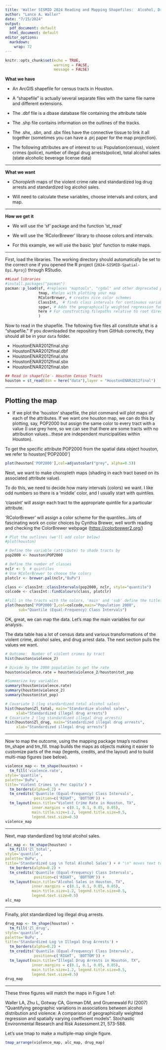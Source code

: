 ```yaml
---
title: 'Waller SISMID 2024 Reading and Mapping Shapefiles:  Alcohol, Drugs, and Crime in Houston'
author: "Lance A. Waller"
date: "7/15/2024"
output:
  pdf_document: default
  html_document: default
editor_options: 
  markdown: 
    wrap: 72
---
```


```r
knitr::opts_chunk$set(echo = TRUE,
                      warning = FALSE,
                      message = FALSE)
```

**What we have**

- An ArcGIS shapefile for census tracts in Houston. 

- A "shapefile" is actually several separate files with the same file name and different
extensions. 

- The .dbf file is a dbase database file containing the
attribute table 

- The .shp file contains information on the outlines of
the tracks. 

- The .shx, .sbn, and .sbx files have the connective tissue to link it all together (sometimes you can have a .prj paper for the map projection). 

- The following attributes are of interest to us: Population(census), violent crimes (police), number of illegal drug arrests(police), total alcohol sales (state alcoholic beverage license data)

*** 

**What we want** 

- *Choropleth* maps of the violent crime rate and
standardized log drug arrests and standardized log alcohol sales. 

- Will need to calculate these variables, choose intervals and colors, and map.

*** 

**How we get it** 

- We will use the 'sf' package and the function
'st_read' 

- We will use the 'RColorBrewer' library to choose colors and intervals. 

- For this example, we will use the basic
'plot' function to make maps.

*** 

First, load the libraries. The working directory should automatically be
set to the correct one if you opened the R project
(`2024-SISMID-Spatial-Epi.Rproj`) through RStudio.

```r
##Load libraries
#install.packages("pacman")
pacman::p_load(sf, #replaces "maptools", "rgdal" and other deprecated packages 
               tmap, #helps with plotting your map
               RColorBrewer, # creates nice color schemes
               ClassInt,  # finds class intervals for continuous variables
               spgwr, # Adds the geographically weighted regression functions
               here # For constructing filepaths relative to root directory
               )
```

Now to read in the shapefile. The following five files all constitute
what is a "shapefile." If you downloaded the repository from GitHub
correctly, they should all be in your `data` folder.

-   HoustonENAR2012final.shp
-   HoustonENAR2012final.dbf
-   HoustonENAR2012final.shx
-   HoustonENAR2012final.sbx
-   HoustonENAR2012final.sbn

```r
## Read in shapefile - Houston Census Tracts
houston = st_read(dsn = here("data"),layer = "HoustonENAR2012final")
```

------------------------------------------------------------------------

## Plotting the map

-   If we plot the 'houston' shapefile, the plot command will plot maps of each of the attributes.  If we want one houston map, we can do this by plotting, say, POP2000 but assign the same color to every tract with a value (I use grey here, so we can see that there are some tracts with no attribution values...these are independent municipalities within Houston).

To get the specific attribute POP2000 from the spatial data object houston, we refer to houston['POP2000']


```r
plot(houston['POP2000'],col=adjustcolor("grey", alpha=0.5))
```


Next, we want to make choropleth maps (shading in each tract based on its associated attribute value).

To do this, we need to decide how many intervals (colors) we want. I
like odd numbers so there is a 'middle' color, and I usually start with
quintiles.

'classInt' will assign each tract to the appropriate quintile for a
particular attribute.

'RColorBrewer' will assign a color scheme for the quantiles...lots of
fascinating work on color choices by Cynthia Brewer, well worth reading
and checking the ColorBrewer webpage (<https://colorbrewer2.org/>)

```r

# Plot the outlines (we'll add color below)
#plot(houston)

# Define the variable (attribute) to shade tracts by
pop2000 <- houston$POP2000

# Define the number of classes
nclr <- 5  # quintiles
# Use RColorBrewer to choose the colors
plotclr <- brewer.pal(nclr,"BuPu")

class <- classInt::classIntervals(pop2000, nclr, style="quantile")
colcode <- classInt::findColours(class, plotclr)

#Fill in the tracts with the colors, 'main' and 'sub' define the titles.
plot(houston['POP2000'],col=colcode,main="Population 2000",
      sub="Quantile (Equal-Frequency) Class Intervals")

```

OK, great, we can map the data. Let's map the main variables for our
analysis.

The data table has a lot of census data and various transformations of
the violent crime, alcohol sales, and drug arrest data. The next section
pulls the values we want.


```r
# Outcome:  Number of violent crimes by tract
hist(houston$violence_2)

# Divide by the 2000 population to get the rate
houston$violence.rate = houston$violence_2/houston$tot_pop

#Summarize key variables 
summary(houston$violence.rate)
summary(houston$violence_2)
summary(houston$tot_pop)

# Covariate 1 (log standardized total alcohol sales)
hist(houston$Zl_total, main="Standardize alcohol sales",
     xlab="Standardized illegal drug arrests")
# Covariate 2 (log standardized illegal drug arrests)
hist(houston$Zl_drug, main="Standardized illegal drug arrests",
     xlab="Standardized illegal drug arrests")
```

------------------------------------------------------------------------

Now to map the outcome, using the mapping package tmap's routines tm_shape and tm_fill.  tmap builds the maps as objects making it easier to customize parts of the map (legents, credits, and the layout) and to build multi-map figures (see below).

```r
violence_map <- tm_shape(houston) + 
  tm_fill('violence.rate', 
style='quantile', 
palette='BuPu', 
title='Violent Crimes \n Per Capita') + 
  tm_borders(alpha=0.2) + 
  tm_credits('Quantile (Equal-Frequency) Class Intervals', 
             position=c('RIGHT', 'BOTTOM')) + 
  tm_layout(main.title="Violent Crime Rate in Houston, TX",
            inner.margins = c(0.1, 0.1, 0.05, 0.05), 
            main.title.size=1.2, legend.title.size=0.5,  
            legend.text.size=0.5)
violence_map
```

------------------------------------------------------------------------

Next, map standardized log total alcohol sales. 

```r
alc_map <- tm_shape(houston) + 
  tm_fill('Zl_total', 
style='quantile', 
palette='BuPu', 
title='Standardized Log \n Total Alcohol Sales') + # "\n" moves text to the next line 
  tm_borders(alpha=0.2) + 
  tm_credits('Quantile (Equal-Frequency) Class Intervals', 
             position=c('RIGHT', 'BOTTOM')) + 
  tm_layout(main.title="Alcohol Sales in Houston, TX",
            inner.margins = c(0.1, 0.1, 0.05, 0.05), 
            main.title.size=1.2, legend.title.size=0.5,  
            legend.text.size=0.5)
alc_map
```

------------------------------------------------------------------------

Finally, plot standardized log illegal drug arrests. 

```r
drug_map <- tm_shape(houston) + 
  tm_fill('Zl_drug', 
style='quantile', 
palette='BuPu', 
title='Standardized Log \n Illegal Drug Arrests') + 
  tm_borders(alpha=0.2) + 
  tm_credits('Quantile (Equal-Frequency) Class Intervals', 
             position=c('RIGHT', 'BOTTOM')) + 
  tm_layout(main.title="Illegal Drug Arrests in Houston, TX",
            inner.margins = c(0.1, 0.1, 0.05, 0.05), 
            main.title.size=1.2, legend.title.size=0.5,  
            legend.text.size=0.5)
drug_map

```

------------------------------------------------------------------------

These three figures will match the maps in Figure 1 of:

Waller LA, Zhu L, Gotway CA, Gorman DM, and Gruenewald PJ (2007)
"Quantifying geographic variations in associations between alcohol
distribution and violence: A comparison of geographically weighted
regression and spatially varying coefficient models". Stochastic
Environmental Research and Risk Assessment.21, 573-588.

Let's use tmap to make a multiple-map single figure.

```r
tmap_arrange(violence_map, alc_map, drug_map)
```
